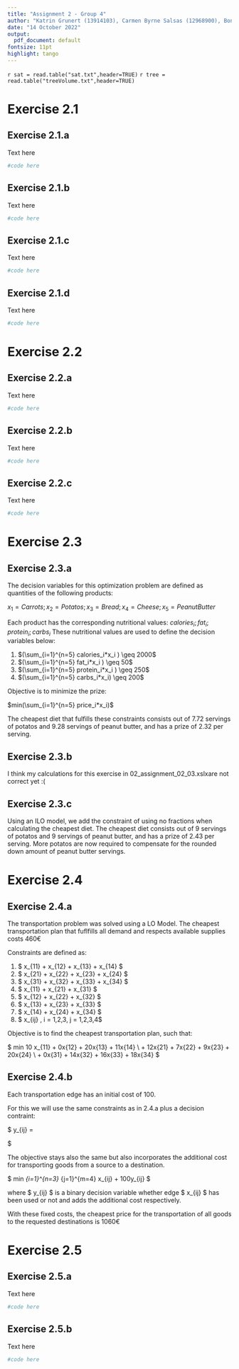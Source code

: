 ---
title: "Assignment 2 - Group 4"
author: "Katrin Grunert (13914103), Carmen Byrne Salsas (12968900), Bono Lardinois (11713364)"
date: "14 October 2022"
output:
  pdf_document: default
fontsize: 11pt
highlight: tango
---

`r sat = read.table("sat.txt",header=TRUE)`
`r tree = read.table("treeVolume.txt",header=TRUE)`

# Exercise 2.1

## Exercise 2.1.a

Text here

```{r,echo=FALSE,fig.height=3.5}
#code here
```

## Exercise 2.1.b

Text here

```{r, echo=FALSE}
#code here
```

## Exercise 2.1.c

Text here

```{r}
#code here
```
## Exercise 2.1.d

Text here

```{r}
#code here
```

# Exercise 2.2
## Exercise 2.2.a

Text here
```{r}
#code here
```

## Exercise 2.2.b

Text here

```{r}
#code here
```

## Exercise 2.2.c

Text here

```{r}
#code here
```


# Exercise 2.3
## Exercise 2.3.a

The decision variables for this optimization problem are defined as quantities of the following products:

$x_1 = Carrots; x_2 = Potatos; x_3 = Bread; x_4 = Cheese; x_5 = PeanutButter$

Each product has the corresponding nutritional values: $calories_i; fat_i; protein_i; carbs_i$
These nutritional values are used to define the decision variables below:

1. $(\sum_{i=1}^{n=5} calories_i*x_i ) \geq 2000$
1. $(\sum_{i=1}^{n=5} fat_i*x_i )  \geq 50$
1. $(\sum_{i=1}^{n=5} protein_i*x_i )  \geq 250$
1. $(\sum_{i=1}^{n=5} carbs_i*x_i)  \geq 200$


Objective is to minimize the prize:

$min(\sum_{i=1}^{n=5} price_i*x_i)$

The cheapest diet that fulfills these constraints consists out of $7.72$ servings of potatos and $9.28$ servings of peanut butter, and has a prize of $2.32$ per serving.


## Exercise 2.3.b

I think my calculations for this exercise in 02_assignment_02_03.xslxare not correct yet :(


## Exercise 2.3.c

Using an ILO model, we add the constraint of using no fractions when calculating the cheapest diet.
The cheapest diet consists out of $9$ servings of potatos and $9$ servings of peanut butter, and has a prize of $2.43$ per serving. More potatos are now required to compensate for the rounded down amount of peanut butter servings.

# Exercise 2.4
## Exercise 2.4.a

The transportation problem was solved using a LO Model. The cheapest transportation plan that fuflfills all demand and respects available supplies costs 460€

Constraints are defined as:

1. $ x_{11} + x_{12} + x_{13} + x_{14} \leq 20 $
1. $ x_{21} + x_{22} + x_{23} + x_{24} \leq 25 $
1. $ x_{31} + x_{32} + x_{33} + x_{34} \leq 15 $
1. $ x_{11} + x_{21} + x_{31} \geq 10 $
1. $ x_{12} + x_{22} + x_{32} \geq 15 $
1. $ x_{13} + x_{23} + x_{33} \geq 15 $
1. $ x_{14} + x_{24} + x_{34} \geq 20 $
1. $ x_{ij} \geq 0, i = 1,2,3, j = 1,2,3,4$

Objective is to find the cheapest transportation plan, such that:

$ min 10 x_{11} + 0x{12} + 20x{13} + 11x{14} \\ + 12x{21} + 7x{22} + 9x{23} + 20x{24} \\ + 0x{31} + 14x{32} + 16x{33} + 18x{34} $


## Exercise 2.4.b

Each transportation edge has an initial cost of 100. 

For this we will use the same constraints as in 2.4.a plus a decision contraint:

$ y_{ij} = \begin{cases} 1 &\text{if } x_{ij} \gt 0 \\ 0 &\text{else } \end{cases}  $

The objective stays also the same but also incorporates the additional cost for transporting goods from a source to a destination.

$ min \displaystyle\sum_{i=1}^{n=3} \displaystyle\sum_{j=1}^{m=4} x_{ij} + 100y_{ij} $

where $ y_{ij} $ is a binary decision variable whether edge $ x_{ij} $ has been used or not and adds the additional cost respectively.

With these fixed costs, the cheapest price for the transportation of all goods to the requested destinations is 1060€

# Exercise 2.5
## Exercise 2.5.a

Text here

```{r}
#code here
```

## Exercise 2.5.b

Text here

```{r}
#code here
```
